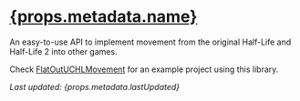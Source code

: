 # [{props.metadata.name}](/project/freeman-api)

An easy-to-use API to implement movement from the original Half-Life and Half-Life 2 into other games.

Check [FlatOutUCHLMovement](https://github.com/gaycoderprincess/FlatOutUCHLMovement) for an example project using this library.

_Last updated: {props.metadata.lastUpdated}_